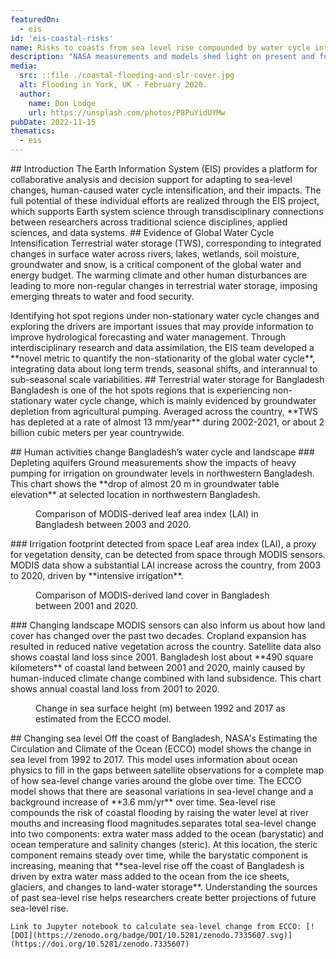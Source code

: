 ```yaml
---
featuredOn:
  - eis
id: 'eis-coastal-risks'
name: Risks to coasts from sea level rise compounded by water cycle intensification
description: "NASA measurements and models shed light on present and future coastal risks"
media:
  src: ::file ./coastal-flooding-and-slr-cover.jpg
  alt: Flooding in York, UK - February 2020.
  author:
    name: Don Lodge
    url: https://unsplash.com/photos/P8PuYidUYMw
pubDate: 2022-11-15
thematics:
  - eis
---
```

<Block>
  <Prose>
  ## Introduction
  The Earth Information System (EIS) provides a platform for collaborative analysis and decision support for adapting to sea-level changes, human-caused water cycle intensification, and their impacts. The full potential of these individual efforts are realized through the EIS project, which supports Earth system science through transdisciplinary connections between researchers across traditional science disciplines, applied sciences, and data systems.
  </Prose>
</Block>

<Block type='full'>
  <Prose>
  ## Evidence of Global Water Cycle Intensification 
  Terrestrial water storage (TWS), corresponding to integrated changes in surface water across rivers, lakes, wetlands, soil moisture, groundwater and snow, is a critical component of the global water and energy budget. The warming climate and other human disturbances are leading to more non-regular changes in terrestrial water storage, imposing emerging threats to water and food security.
  </Prose>
  
  <Figure>
    <Map
      datasetId='tws-anomaly'
      layerId='lis-tws-anomaly'
      dateTime='2002-12-01'
      zoom={1}
      center={[0,0]}
      compareDateTime='2021-12-01'
    />
    <Caption 
      attrAuthor='NASA' 
      attrUrl='https://nasa.gov/'
    />
  </Figure>
  
</Block>

<Block type='full'>
  <Figure>
    <Map
      datasetId='lis-tws-nonstationarity-index'
      layerId='lis-tws-nonstationarity-index'
      dateTime='2003-01-01'
      zoom={1}
      center={[0,0]}
    />
    <Caption 
      attrAuthor='NASA' 
      attrUrl='https://nasa.gov/'
    />
  </Figure>
  <Prose>
  Identifying hot spot regions under non-stationary water cycle changes and exploring the drivers are important issues that may provide information to improve hydrological forecasting and water management. Through interdisciplinary research and data assimilation, the EIS team developed a **novel metric to quantify the non-stationarity of the global water cycle**, integrating data about long term trends, seasonal shifts, and interannual to sub-seasonal scale variabilities.
  </Prose>
</Block>

<Block>
   <Prose>
    ## Terrestrial water storage for Bangladesh
  Bangladesh is one of the hot spots regions that is experiencing non-stationary water cycle change, which is mainly evidenced by groundwater depletion from agricultural pumping. Averaged across the country, **TWS has depleted at a rate of almost 13 mm/year** during 2002-2021, or about 2 billion cubic meters per year countrywide.
  </Prose>
  <Figure>
    <Chart
      dataPath={new URL('./TWS_time_series.csv', import.meta.url).href}
      dateFormat="%b-%Y"
      idKey='type'
      xKey='date'
      yKey='TWS'
      yAxisLabel='mm'
    />
    <Caption
    />
  </Figure>
</Block>

<Block>
   <Prose>
    ## Human activities change Bangladesh’s water cycle and landscape
    ### Depleting aquifers
    Ground measurements show the impacts of heavy pumping for irrigation on groundwater levels in northwestern Bangladesh. This chart shows the **drop of almost 20 m in groundwater table elevation** at selected location in northwestern Bangladesh.

  </Prose>
  <Figure>
    <Chart
      dataPath={new URL('./groundwater_time_series.csv', import.meta.url).href}
      dateFormat="%b-%y"
      idKey='type'
      xKey='date'
      yKey='groundwater'
      yAxisLabel='meters'
    />
    <Caption
    />
  </Figure>
</Block>

<Block>
  <Figure>
    <Map
      datasetId='modis-annual-lai-2003-2020'
      layerId='modis-annual-lai-2003-2020'
      dateTime='2003-01-01'
      compareDateTime='2020-01-01'
      zoom={8}
      center={[90.43,23.74]}
    />
    <Caption
      attrAuthor='NASA'
      attrUrl='https://nasa.gov/'
    >
    Comparison of MODIS-derived leaf area index (LAI) in Bangladesh between 2003 and 2020.
    </Caption>
  </Figure>

  <Prose>
  ### Irrigation footprint detected from space
  Leaf area index (LAI), a proxy for vegetation density, can be detected from space through MODIS sensors. MODIS data show a substantial LAI increase across the country, from 2003 to 2020, driven by **intensive irrigation**.
  </Prose>
</Block>

<Block>
  <Figure>
    <Map
      datasetId='bangladesh-landcover-2001-2020'
      layerId='bangladesh-landcover-2001-2020'
      dateTime='2001-01-01'
      compareDateTime='2020-01-01'
      zoom={7}
      center={[90.43,23.74]}
    />
    <Caption
      attrAuthor='NASA'
      attrUrl='https://nasa.gov/'
    >
    Comparison of MODIS-derived land cover in Bangladesh between 2001 and 2020.
    </Caption>
  </Figure>
  
  <Prose>
  ### Changing landscape
  MODIS sensors can also inform us about how land cover has changed over the past two decades. Cropland expansion has resulted in reduced native vegetation across the country. Satellite data also shows coastal land loss since 2001.
  </Prose>

</Block>

<Block>
   <Prose>
   Bangladesh lost about **490 square kilometers** of coastal land between 2001 and 2020, mainly caused by human-induced climate change combined with land subsidence. This chart shows annual coastal land loss from 2001 to 2020.

  </Prose>
  <Figure>
    <Chart
      dataPath={new URL('./coastal_land_loss_time_series.csv', import.meta.url).href}
      dateFormat="%Y"
      idKey='type'
      xKey='year'
      yKey='CLL'
      yAxisLabel='square kilometers'
    />
  </Figure>
</Block>


<Block type='full'>
  <Figure>
    <Map
      datasetId='ecco-surface-height-change'
      layerId='ecco-surface-height-change'
      dateTime='1992-01-01'
      zoom={4}
      center={[87.67,14.63]}
    />
    <Caption 
      attrAuthor='NASA' 
      attrUrl='https://nasa.gov/'
    >
    Change in sea surface height (m) between 1992 and 2017 as estimated from the ECCO model.
    </Caption>
  </Figure>
  <Prose>
  ## Changing sea level
  Off the coast of Bangladesh, NASA's Estimating the Circulation and Climate of the Ocean (ECCO) model shows the change in sea level from 1992 to 2017. This model uses information about ocean physics to fill in the gaps between satellite observations for a complete map of how sea-level change varies around the globe over time.
  </Prose>
</Block>


<Block>
   <Prose>
    The ECCO model shows that there are seasonal variations in sea-level change and a background increase of **3.6 mm/yr** over time. Sea-level rise compounds the risk of coastal flooding by raising the water level at river mouths and increasing flood magnitudes.separates total sea-level change into two components: extra water mass added to the ocean (barystatic) and ocean temperature and salinity changes (steric). At this location, the steric component remains steady over time, while the barystatic component is increasing, meaning that **sea-level rise off the coast of Bangladesh is driven by extra water mass added to the ocean from the ice sheets, glaciers, and changes to land-water storage**. Understanding the sources of past sea-level rise helps researchers create better projections of future sea-level rise.
    
    Link to Jupyter notebook to calculate sea-level change from ECCO: [![DOI](https://zenodo.org/badge/DOI/10.5281/zenodo.7335607.svg)](https://doi.org/10.5281/zenodo.7335607)
  </Prose>
  <Figure>
    <Chart
      dataPath={new URL('./ecco_ssh.csv', import.meta.url).href}
      dateFormat="%m/%Y" 
      idKey='source' 
      xKey='date' 
      yKey='SSH (m)' 
      yAxisLabel='meters'
    />
  </Figure>
</Block>
